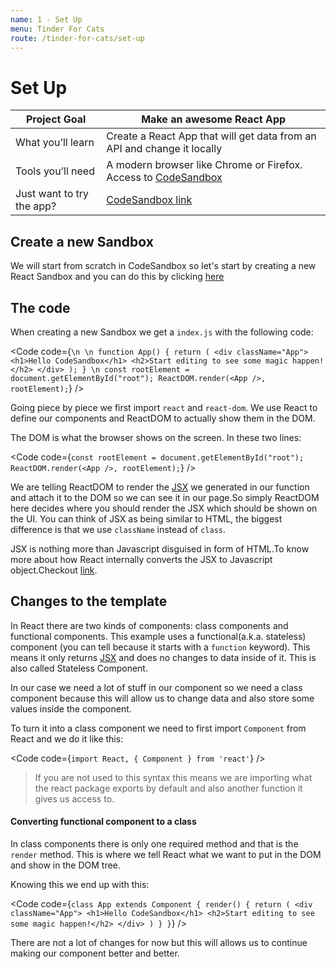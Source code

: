 ```yaml
---
name: 1 - Set Up
menu: Tinder For Cats
route: /tinder-for-cats/set-up
---
```



# Set Up

| Project Goal              | Make an awesome React App                                                                |
| ------------------------- | ---------------------------------------------------------------------------------------- |
| What you’ll learn         | Create a React App that will get data from an API and change it locally                  |
| Tools you’ll need         | A modern browser like Chrome or Firefox. Access to [CodeSandbox](https://codesandbox.io) |
| Just want to try the app? | [CodeSandbox link](https://codesandbox.io/s/github/SaraVieira/workshop-one-components)   |

## Create a new Sandbox

We will start from scratch in CodeSandbox so let's start by creating a new React Sandbox and you can do this by clicking [here](https://codesandbox.io/s/new)

## The code

When creating a new Sandbox we get a `index.js` with the following code:

<Code
  code={`
\n
\n
function App() {
  return (
    <div className="App">
      <h1>Hello CodeSandbox</h1>
      <h2>Start editing to see some magic happen!</h2>
    </div>
  );
}
\n
const rootElement = document.getElementById("root");
ReactDOM.render(<App />, rootElement);
`}
/>

Going piece by piece we first import `react` and `react-dom`. We use React to define our components and ReactDOM to actually show them in the DOM.

The DOM is what the browser shows on the screen. In these two lines:

<Code
  code={`
const rootElement = document.getElementById("root");
ReactDOM.render(<App />, rootElement);
`}
/>

We are telling ReactDOM to render the [JSX](https://reactjs.org/docs/introducing-jsx.html) we generated in our function and attach it to the DOM so we can see it in our page.So simply ReactDOM here decides where you should render the JSX which should be shown on the UI. You can think of JSX as being similar to HTML, the biggest difference is that we use `className` instead of `class`.

JSX is nothing more than Javascript disguised in form of HTML.To know more about how React internally converts the JSX to Javascript object.Checkout [link](https://bit.ly/2RfpnO6).

## Changes to the template

In React there are two kinds of components: class components and functional components. This example uses a functional(a.k.a. stateless) component (you can tell because it starts with a `function` keyword). This means it only returns [JSX](https://reactjs.org/docs/introducing-jsx.html) and does no changes to data inside of it. This is also called Stateless Component.

In our case we need a lot of stuff in our component so we need a class component because this will allow us to change data and also store some values inside the component.

To turn it into a class component we need to first import `Component` from React and we do it like this:

<Code code={`import React, { Component } from 'react'`} />

> If you are not used to this syntax this means we are importing what the react package exports by default and also another function it gives us access to.

#### Converting functional component to a class

In class components there is only one required method and that is the `render` method. This is where we tell React what we want to put in the DOM and show in the DOM tree.

Knowing this we end up with this:

<Code
  code={`
class App extends Component {
  render() {
    return (
      <div className="App">
        <h1>Hello CodeSandbox</h1>
        <h2>Start editing to see some magic happen!</h2>
      </div>
    )
  }
}
`}
/>

There are not a lot of changes for now but this will allows us to continue making our component better and better.

